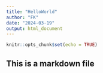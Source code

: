 ```yaml
---
title: "HelloWorld"
author: "FK"
date: "2024-03-19"
output: html_document
---
```


```r
knitr::opts_chunk$set(echo = TRUE)
```

## This is a markdown file

